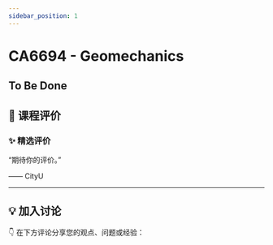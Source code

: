 ```yaml
---
sidebar_position: 1
---
```



# CA6694 - Geomechanics

## To Be Done

## **💬 课程评价**

### ✨ **精选评价**
<div className={commentStyles.commentBox}>
    <p className={commentStyles.commentText}>
        “期待你的评价。”
    </p>
    <p className={commentStyles.commentAuthor}>—— CityU</p>
</div>

---

## **💡 加入讨论**

👇 在下方评论分享您的观点、问题或经验：
<Utterances />
